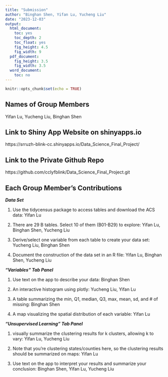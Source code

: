 ```yaml
---
title: "Submission"
author: "Binghan Shen, Yifan Lu, Yucheng Liu"
date: "2023-12-03"
output:
  html_document:
    toc: yes
    toc_depth: 2
    toc_float: yes
    fig_height: 4.5
    fig_width: 9
  pdf_document:
    fig_height: 3.5
    fig_width: 3.5
  word_document:
    toc: no
---
```


```r
knitr::opts_chunk$set(echo = TRUE)
```

## Names of Group Members
Yifan Lu, Yucheng Liu, Binghan Shen


## Link to Shiny App Website on shinyapps.io
https://srruzh-blink-cc.shinyapps.io/Data_Science_Final_Project/


## Link to the Private Github Repo
https://github.com/cclyfblink/Data_Science_Final_Project.git


## Each Group Member’s Contributions
***Data Set***

1. Use the tidycensus package to access tables and download the ACS data: Yifan Lu

2. There are 29 B tables. Select 10 of them (B01-B29) to explore: Yifan Lu, Binghan Shen, Yucheng Liu

3. Derive/select one variable from each table to create your data set: Yucheng Liu, Binghan Shen

4. Document the construction of the data set in an R file: Yifan Lu, Binghan Shen, Yucheng Liu


***“Variables” Tab Panel***

1. Use text on the app to describe your data: Binghan Shen

2. An interactive histogram using plotly: Yucheng Liu, Yifan Lu

3. A table summarizing the min, Q1, median, Q3, max, mean, sd, and # of missing: Binghan Shen

4. A map visualizing the spatial distribution of each variable: Yifan Lu


***“Unsupervised Learning” Tab Panel***

1. visually summarize the clustering results for k clusters, allowing k to vary: Yifan Lu, Yucheng Liu

2. Note that you’re clustering states/counties here, so the clustering results should be summarized on maps: Yifan Lu

3. Use text on the app to interpret your results and summarize your conclusion: Binghan Shen, Yifan Lu, Yucheng Liu



